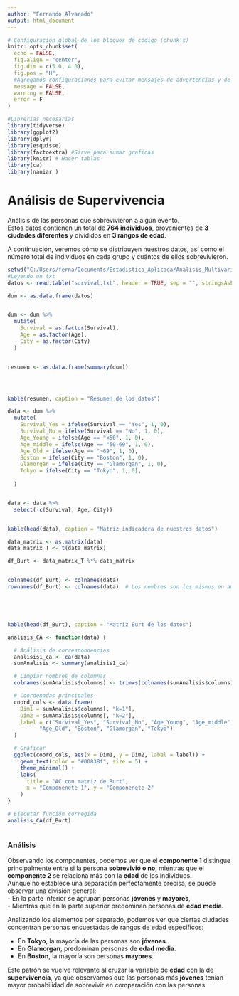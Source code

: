 ```yaml
---
author: "Fernando Alvarado"
output: html_document
---
```

  


  
```r



# Configuración global de los bloques de código (chunk's)
knitr::opts_chunk$set(
  echo = FALSE,
  fig.align = "center",
  fig.dim = c(5.0, 4.0),
  fig.pos = "H",
  #Agregamos configuraciones para evitar mensajes de advertencias y de errores en el archivo
  message = FALSE,
  warning = FALSE,
  error = F
)

#Librerias necesarias
library(tidyverse)
library(ggplot2)
library(dplyr)
library(esquisse)
library(factoextra) #Sirve para sumar graficas
library(knitr) # Hacer tablas
library(ca)
library(naniar )

```


# Análisis de Supervivencia

Análisis de las personas que sobrevivieron a algún evento.  
Estos datos contienen un total de **764 individuos**, provenientes de **3 ciudades diferentes** y divididos en **3 rangos de edad**.

A continuación, veremos cómo se distribuyen nuestros datos, así como el número total de individuos en cada grupo y cuántos de ellos sobrevivieron.


```r

setwd("C:/Users/ferna/Documents/Estadistica_Aplicada/Analisis_Multivariado/Tarea_4/Ejercicio_7/Data")
#Leyendo un txt
datos <- read.table("survival.txt", header = TRUE, sep = "", stringsAsFactors = FALSE)

```


```r
dum <- as.data.frame(datos)


dum <- dum %>%
  mutate(
    Survival = as.factor(Survival),
    Age = as.factor(Age),
    City = as.factor(City)
  )


resumen <- as.data.frame(summary(dum)) 




kable(resumen, caption = "Resumen de los datos")
```

```r
data <- dum %>%
  mutate(
    Survival_Yes = ifelse(Survival == "Yes", 1, 0),
    Survival_No = ifelse(Survival == "No", 1, 0),
    Age_Young = ifelse(Age == "<50", 1, 0),
    Age_middle = ifelse(Age == "50-69", 1, 0),
    Age_Old = ifelse(Age == ">69", 1, 0),
    Boston = ifelse(City == "Boston", 1, 0),
    Glamorgan = ifelse(City == "Glamorgan", 1, 0),
    Tokyo = ifelse(City == "Tokyo", 1, 0),
    
  )


data <- data %>%
  select(-c(Survival, Age, City))


kable(head(data), caption = "Matriz indicadora de nuestros datos")
```


```r
data_matrix <- as.matrix(data)
data_matrix_T <- t(data_matrix)

df_Burt <- data_matrix_T %*% data_matrix


colnames(df_Burt) <- colnames(data)
rownames(df_Burt) <- colnames(data)  # Los nombres son los mismos en ambas dimensiones





kable(head(df_Burt), caption = "Matriz Burt de los datos")
```


```r

analisis_CA <- function(data) {

  # Análisis de correspondencias
  analisis1_ca <- ca(data)
  sumAnalisis <- summary(analisis1_ca)

  # Limpiar nombres de columnas
  colnames(sumAnalisis$columns) <- trimws(colnames(sumAnalisis$columns))

  # Coordenadas principales
  coord_cols <- data.frame(
    Dim1 = sumAnalisis$columns[, "k=1"],
    Dim2 = sumAnalisis$columns[, "k=2"],
    label = c("Survival_Yes", "Survival_No", "Age_Young", "Age_middle", 
          "Age_Old", "Boston", "Glamorgan", "Tokyo")
  )

  # Graficar
  ggplot(coord_cols, aes(x = Dim1, y = Dim2, label = label)) +
    geom_text(color = "#00838f", size = 5) +
    theme_minimal() +
    labs(
      title = "AC con matriz de Burt",
      x = "Componenete 1", y = "Componenete 2"
    )
}


```




```r

# Ejecutar función corregida
analisis_CA(df_Burt)



```

### Análisis

Observando los componentes, podemos ver que el **componente 1** distingue principalmente entre si la persona **sobrevivió o no**, mientras que el **componente 2** se relaciona más con la **edad** de los individuos.  
Aunque no establece una separación perfectamente precisa, se puede observar una división general:  
- En la parte inferior se agrupan personas **jóvenes** y **mayores**,  
- Mientras que en la parte superior predominan personas de **edad media**.

Analizando los elementos por separado, podemos ver que ciertas ciudades concentran personas encuestadas de rangos de edad específicos:

- En **Tokyo**, la mayoría de las personas son **jóvenes**.
- En **Glamorgan**, predominan personas de **edad media**.
- En **Boston**, la mayoría son personas **mayores**.

Este patrón se vuelve relevante al cruzar la variable de **edad** con la de **supervivencia**, ya que observamos que las personas más **jóvenes** tenían mayor probabilidad de sobrevivir en comparación con las personas

















